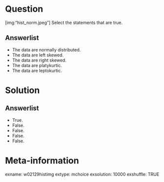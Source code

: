Question
========
[img:"hist_norm.jpeg"] Select the statements that are true.

Answerlist
----------
* The data are normally distributed.
* The data are left skewed.
* The data are right skewed.
* The data are platykurtic.
* The data are leptokurtic.


Solution
========

Answerlist
----------
* True.
* False.
* False.
* False.
* False.


Meta-information
================
exname: w02129histimg
extype: mchoice
exsolution: 10000
exshuffle: TRUE